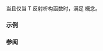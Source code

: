 {{cpp/experimental/reflect/title|Destructor}}
{{cpp/experimental/reflect/navbar}}
{{ddcl | since=reflection_ts | header=experimental/reflect | 1=
template&lt; class T &gt;
concept Destructor = Callable&lt;T&gt; &amp;&amp; SpecialMemberFunction&lt;T&gt; &amp;&amp; /* 见下文 */;
}}

当且仅当 T 反射析构函数时，满足 {{tt|Destructor}} 概念。

===示例===
{{todo|examples}}

===参阅===
{{todo|templatization}}